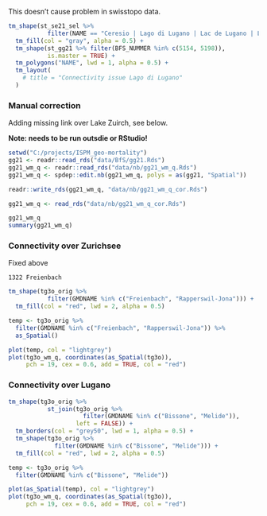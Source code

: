 This doesn't cause problem in swisstopo data. 

```r
tm_shape(st_se21_sel %>% 
           filter(NAME == "Ceresio | Lago di Lugano | Lac de Lugano | Lai da Lugano | Luganersee")) +
  tm_fill(col = "gray", alpha = 0.5) +
  tm_shape(st_gg21 %>% filter(BFS_NUMMER %in% c(5154, 5198)), 
           is.master = TRUE) +
  tm_polygons("NAME", lwd = 1, alpha = 0.5) +
  tm_layout(
    # title = "Connectivity issue Lago di Lugano"
  )
```





### Manual correction

Adding missing link over Lake Zuirch, see below.  

**Note: needs to be run outsdie or RStudio!**  

```r
setwd("C:/projects/ISPM_geo-mortality")
gg21 <- readr::read_rds("data/BfS/gg21.Rds")
gg21_wm_q <- readr::read_rds("data/nb/gg21_wm_q.Rds")
gg21_wm_q <- spdep::edit.nb(gg21_wm_q, polys = as(gg21, "Spatial"))

readr::write_rds(gg21_wm_q, "data/nb/gg21_wm_q_cor.Rds")
```

```r
gg21_wm_q <- read_rds("data/nb/gg21_wm_q_cor.Rds")

gg21_wm_q
summary(gg21_wm_q)
```








### Connectivity over Zurichsee

Fixed above 

`1322 Freienbach`  

```r
tm_shape(tg3o_orig %>% 
           filter(GMDNAME %in% c("Freienbach", "Rapperswil-Jona"))) +
  tm_fill(col = "red", lwd = 2, alpha = 0.5)

temp <- tg3o_orig %>% 
  filter(GMDNAME %in% c("Freienbach", "Rapperswil-Jona")) %>% 
  as_Spatial()

plot(temp, col = "lightgrey") 
plot(tg3o_wm_q, coordinates(as_Spatial(tg3o)), 
     pch = 19, cex = 0.6, add = TRUE, col = "red")
```

### Connectivity over Lugano

```r
tm_shape(tg3o_orig %>% 
           st_join(tg3o_orig %>% 
                     filter(GMDNAME %in% c("Bissone", "Melide")), 
                   left = FALSE)) +
  tm_borders(col = "grey50", lwd = 1, alpha = 0.5) +
  tm_shape(tg3o_orig %>% 
             filter(GMDNAME %in% c("Bissone", "Melide"))) + 
  tm_fill(col = "red", lwd = 2, alpha = 0.5)

temp <- tg3o_orig %>% 
  filter(GMDNAME %in% c("Bissone", "Melide"))

plot(as_Spatial(temp), col = "lightgrey") 
plot(tg3o_wm_q, coordinates(as_Spatial(tg3o)), 
     pch = 19, cex = 0.6, add = TRUE, col = "red")
```